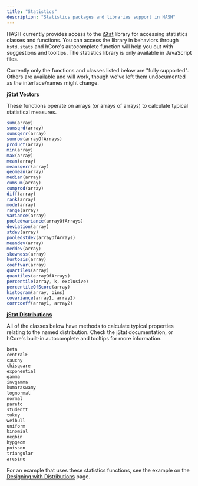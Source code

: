 ```yaml
---
title: "Statistics"
description: "Statistics packages and libraries support in HASH"
---
```


HASH currently provides access to the [jStat](http://jstat.github.io/distributions.html) library for accessing statistics classes and functions. You can access the library in behaviors through `hstd.stats` and hCore's autocomplete function will help you out with suggestions and tooltips. The statistics library is only available in JavaScript files.

Currently only the functions and classes listed below are "fully supported". Others are available and will work, though we've left them undocumented as the interface/names might change.

**[jStat Vectors](http://jstat.github.io/vector.html)**

These functions operate on arrays \(or arrays of arrays\) to calculate typical statistical measures.

```javascript
sum(array)
sumsqrd(array)
sumsqerr(array)
sumrow(arrayOfArrays)
product(array)
min(array)
max(array)
mean(array)
meansqerr(array)
geomean(array)
median(array)
cumsum(array)
cumprod(array)
diff(array)
rank(array)
mode(array)
range(array)
variance(array)
pooledvariance(arrayOfArrays)
deviation(array)
stdev(array)
pooledstdev(arrayOfArrays)
meandev(array)
meddev(array)
skewness(array)
kurtosis(array)
coeffvar(array)
quartiles(array)
quantiles(arrayOfArrays)
percentile(array, k, exclusive)
percentileOfScore(array)
histogram(array, bins)
covariance(array1, array2)
corrcoeff(array1, array2)
```

**[jStat Distributions](http://jstat.github.io/distributions.html)**

All of the classes below have methods to calculate typical properties relating to the named distribution. Check the jStat documentation, or hCore's built-in autocomplete and tooltips for more information.

```javascript
beta
centralF
cauchy
chisquare
exponential
gamma
invgamma
kumaraswamy
lognormal
normal
pareto
studentt
tukey
weibull
uniform
binomial
negbin
hypgeom
poisson
triangular
arcsine
```

For an example that uses these statistics functions, see the example on the [Designing with Distributions](/docs/simulations/create/design-considerations/distributions) page.
